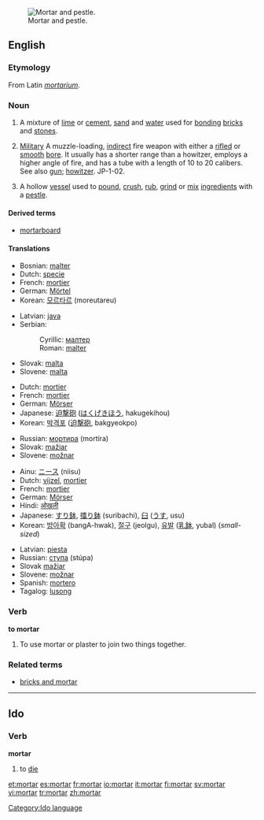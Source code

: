 [[Image:Mozdzierz kuchenny.jpg|thumb|right|Mortar and pestle.]]
==English==

===Etymology===
From Latin ''[[mortarium]]''.

===Noun===
{{en-noun}}

# {{uncountable}} A mixture of [[lime]] or [[cement]], [[sand]] and [[water]] used for [[bonding]] [[brick]]s and [[stone]]s.
# {{countable}} [[Military]] A muzzle-loading, [[indirect]] fire weapon with either a [[rifle]]d or [[smooth]] [[bore]]. It usually has a shorter range than a howitzer, employs a higher angle of fire, and has a tube with a length of 10 to 20 calibers. See also [[gun]]; [[howitzer]]. JP-1-02.
# {{countable}} A hollow [[vessel]] used to [[pound]], [[crush]], [[rub]], [[grind]] or [[mix]] [[ingredient]]s with a [[pestle]].

====Derived terms====
*[[mortarboard]]

====Translations====
{{trans-top|mixture of lime or cement, sand and water}}
*Bosnian: [[malter#Bosnian|malter]] {{m}}
*Dutch: [[specie]]
*French: [[mortier]] {{m}}
*German: [[Mörtel]] {{m}}
*Korean: [[모르타르]] (moreutareu)
{{trans-mid}}
*Latvian: [[java]] {{f}}
*Serbian:
*:Cyrillic: [[малтер]] {{m}}
*:Roman: [[malter#Serbian|malter]] {{m}}
*Slovak: [[malta#Slovak|malta]] {{f}}
*Slovene: [[malta]] {{f}}
{{trans-bot}}

{{trans-top|short large-bore cannon}}
*Dutch: [[mortier]]
*French: [[mortier]] {{m}}
*German: [[Mörser]] {{m}}
*Japanese: [[迫撃砲]] ([[はくげきほう]], hakugekihou)
*Korean: [[박격포]] ([[迫撃砲]], bakgyeokpo)
{{trans-mid}}
*Russian: [[мортира]] (mortíra) {{f}}
*Slovak: [[mažiar]] {{m}}
*Slovene: [[možnar]] {{m}}
{{trans-bot}}

{{trans-top|vessel used to grind ingredients}}
*Ainu: [[ニース]] (niisu)
*Dutch: [[vijzel]], [[mortier]]
*French: [[mortier]] {{m}}
*German: [[Mörser]] {{m}}
*Hindi: [[ओखली]]
*Japanese: [[すり鉢]], [[擂り鉢]] (suribachi), [[臼]] ([[うす]], usu)
*Korean: [[방아확]] (bangA-hwak), [[절구]] (jeolgu), [[유발]] ([[乳鉢]], yubal) (''small-sized'')
{{trans-mid}}
*Latvian: [[piesta]] {{f}}
*Russian: [[ступа]] (stúpa) {{f}}
*Slovak [[mažiar]] {{m}}
*Slovene: [[možnar]] {{m}}
*Spanish: [[mortero]] {{m}}
*Tagalog: [[lusong]]
{{trans-bot}}

===Verb===
'''to mortar'''

# To use mortar or plaster to join two things together.

===Related terms===
*[[bricks and mortar]]

----

==Ido==

===Verb===
'''mortar'''

# to [[die]]

[[Category:Ido language]]

[[et:mortar]]
[[es:mortar]]
[[fr:mortar]]
[[io:mortar]]
[[it:mortar]]
[[fi:mortar]]
[[sv:mortar]]
[[vi:mortar]]
[[tr:mortar]]
[[zh:mortar]]
